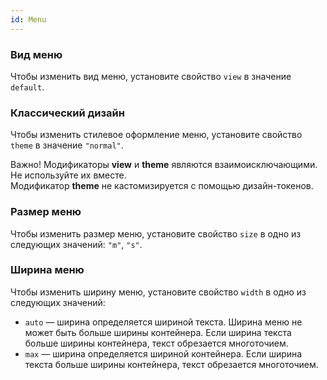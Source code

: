 ```yaml
---
id: Menu
---
```



### Вид меню

<Example
    component={MenuView}
    source={menuViewSource}
/>

Чтобы изменить вид меню, установите свойство `view` в значение `default`.

### Классический дизайн

Чтобы изменить стилевое оформление меню, установите свойство `theme` в значение `"normal"`.

<Disclaimer>
    <p>
    Важно! Модификаторы <b>view</b> и <b>theme</b> являются взаимоисключающими. Не используйте их вместе. <br />
    Модификатор <b>theme</b>  не кастомизируется с помощью дизайн-токенов.
    </p>
</Disclaimer>

<Example
    component={MenuTheme}
    source={menuThemeSource}
/>

### Размер меню

Чтобы изменить размер меню, установите свойство `size` в одно из следующих значений: `"m"`, `"s"`.

<Example
    component={MenuSize}
    source={menuSizeSource}
/>

### Ширина меню

Чтобы изменить ширину меню, установите свойство `width` в одно из следующих значений:

- `auto` — ширина определяется шириной текста. Ширина меню не может быть больше ширины контейнера. Если ширина текста больше ширины контейнера, текст обрезается многоточием.
- `max` — ширина определяется шириной контейнера. Если ширина текста больше ширины контейнера, текст обрезается многоточием.

<Example
    component={MenuWidth}
    source={menuWidthSource}
/>
